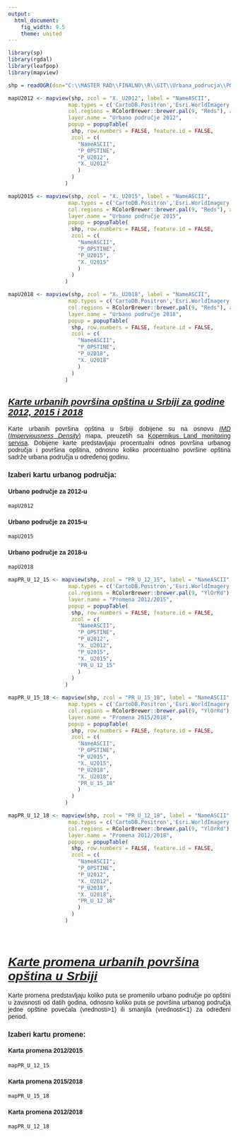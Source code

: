 ```yaml
---
output:
  html_document:
    fig_width: 9.5
    theme: united
---
```


<!-- ucitavanje biblioteka -->

```r
library(sp) 
library(rgdal) 
library(leafpop)
library(mapview)
```

<!-- unos shp fajla -->

```r
shp = readOGR(dsn="C:\\MASTER RAD\\FINALNO\\R\\GIT\\Urbana_podrucja\\PODACI",layer="STATISTIKA")
```

<!-- kreiranje mapa urbanih povrsina -->

```r
mapU2012 <- mapview(shp, zcol = "X._U2012", label = "NameASCII",
                   map.types = c('CartoDB.Positron','Esri.WorldImagery','OpenStreetMap'),
                   col.regions = RColorBrewer::brewer.pal(9, "Reds"), alpha.regions = 1,
                   layer.name = "Urbano područje 2012",
                   popup = popupTable(
                    shp, row.numbers = FALSE, feature.id = FALSE,
                    zcol = c(
                      "NameASCII",
                      "P_OPSTINE",
                      "P_U2012",
                      "X._U2012"
                      )
                    )
                  )

mapU2015 <- mapview(shp, zcol = "X._U2015", label = "NameASCII",
                   map.types = c('CartoDB.Positron','Esri.WorldImagery','OpenStreetMap'),
                   col.regions = RColorBrewer::brewer.pal(9, "Reds"), alpha.regions = 1,
                   layer.name = "Urbano područje 2015",
                   popup = popupTable(
                    shp, row.numbers = FALSE, feature.id = FALSE,
                    zcol = c(
                      "NameASCII",
                      "P_OPSTINE",
                      "P_U2015",
                      "X._U2015"
                      )
                    )
                  )

mapU2018 <- mapview(shp, zcol = "X._U2018", label = "NameASCII",
                   map.types = c('CartoDB.Positron','Esri.WorldImagery','OpenStreetMap'),
                   col.regions = RColorBrewer::brewer.pal(9, "Reds"), alpha.regions = 1,
                   layer.name = "Urbano područje 2018",
                   popup = popupTable(
                    shp, row.numbers = FALSE, feature.id = FALSE,
                    zcol = c(
                      "NameASCII",
                      "P_OPSTINE",
                      "P_U2018",
                      "X._U2018"
                      )
                    )
                  )
```

<!-- PRVI DIO -->

## [[*Karte urbanih površina opština u Srbiji za godine 2012, 2015 i 2018*]{.underline}]{style="font-family:Arial"}

<p style="text-align:justify;font-family:Arial">Karte urbanih površina opština u Srbiji dobijene su na osnovu [*IMD* (*Imperviousness Density*)](https://land.copernicus.eu/en/products/high-resolution-layer-imperviousness) mapa, preuzetih sa [Kopernikus Land monitoring servisa](https://land.copernicus.eu/en/map-viewer). Dobijene karte predstavljaju procentualni odnos površina urbanog područja i površina opština, odnosno koliko procentualno površine opština sadrže urbana područja u određenoj godinu.</p>

\n

### [Izaberi kartu urbanog područja:]{style="font-family:Arial"}{.tabset}

#### [Urbano područje za 2012-u]{style="font-family:Arial"}

```r
mapU2012
```

\n

#### [Urbano područje za 2015-u]{style="font-family:Arial"}

```r
mapU2015
```

\n

#### [Urbano područje za 2018-u]{style="font-family:Arial"}

```r
mapU2018
```

\n

<!-- kreiranje mapa promena -->

```r
mapPR_U_12_15 <- mapview(shp, zcol = "PR_U_12_15", label = "NameASCII",
                   map.types = c('CartoDB.Positron','Esri.WorldImagery','OpenStreetMap'),
                   col.regions = RColorBrewer::brewer.pal(9, "YlOrRd"), alpha.regions = 1,
                   layer.name = "Promena 2012/2015",
                   popup = popupTable(
                    shp, row.numbers = FALSE, feature.id = FALSE,
                    zcol = c(
                      "NameASCII",
                      "P_OPSTINE",
                      "P_U2012",
                      "X._U2012",
                      "P_U2015",
                      "X._U2015",
                      "PR_U_12_15"
                      )
                    )
                  )

mapPR_U_15_18 <- mapview(shp, zcol = "PR_U_15_18", label = "NameASCII",
                   map.types = c('CartoDB.Positron','Esri.WorldImagery','OpenStreetMap'),
                   col.regions = RColorBrewer::brewer.pal(9, "YlOrRd"), alpha.regions = 1,
                   layer.name = "Promena 2015/2018",
                   popup = popupTable(
                    shp, row.numbers = FALSE, feature.id = FALSE,
                    zcol = c(
                      "NameASCII",
                      "P_OPSTINE",
                      "P_U2015",
                      "X._U2015",
                      "P_U2018",
                      "X._U2018",
                      "PR_U_15_18"
                      )
                    )
                  )

mapPR_U_12_18 <- mapview(shp, zcol = "PR_U_12_18", label = "NameASCII",
                   map.types = c('CartoDB.Positron','Esri.WorldImagery','OpenStreetMap'),
                   col.regions = RColorBrewer::brewer.pal(9, "YlOrRd"), alpha.regions = 1,
                   layer.name = "Promena 2012/2018",
                   popup = popupTable(
                    shp, row.numbers = FALSE, feature.id = FALSE,
                    zcol = c(
                      "NameASCII",
                      "P_OPSTINE",
                      "P_U2012",
                      "X._U2012",
                      "P_U2018",
                      "X._U2018",
                      "PR_U_12_18"
                      )
                    )
                  )

```

\n

\
<!-- DRUGI DIO -->

# [[*Karte promena urbanih površina opština u Srbiji*]{.underline}]{style="font-family:Arial"}

<p style="text-align:justify;font-family:Arial">Karte promena predstavljaju koliko puta se promenilo urbano područje po opštini u zavisnosti od datih godina, odnosno koliko puta se površina urbanog područja jedne opštine povećala (vrednosti\>1) ili smanjila (vrednosti\<1) za određeni period.</p>

\n

### [Izaberi kartu promene:]{style="font-family:Arial"}{.tabset}

#### [Karta promena 2012/2015]{style="font-family:Arial"}

```r
mapPR_U_12_15
```

\n

#### [Karta promena 2015/2018]{style="font-family:Arial"}

```r
mapPR_U_15_18 
```

\n

#### [Karta promena 2012/2018]{style="font-family:Arial"}

```r
mapPR_U_12_18
```